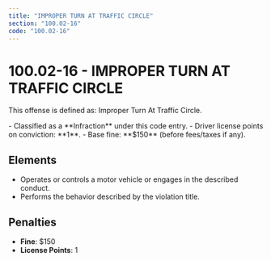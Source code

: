 ```yaml
---
title: "IMPROPER TURN AT TRAFFIC CIRCLE"
section: "100.02-16"
code: "100.02-16"
---
```





# 100.02-16 - IMPROPER TURN AT TRAFFIC CIRCLE

This offense is defined as: Improper Turn At Traffic Circle.

<Aside type="tip" title="Charge Type: Infraction">
- Classified as a **Infraction** under this code entry.
- Driver license points on conviction: **1**.
- Base fine: **$150** (before fees/taxes if any).
</Aside>

## Elements
- Operates or controls a motor vehicle or engages in the described conduct.
- Performs the behavior described by the violation title.

## Penalties
- **Fine**: $150
- **License Points**: 1
